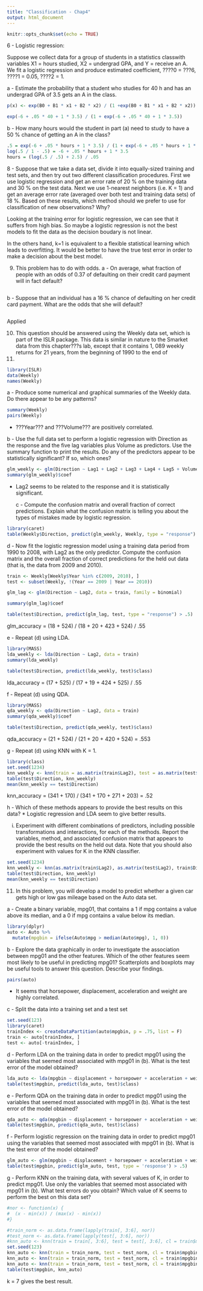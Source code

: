 ```yaml
---
title: "Classification - Chap4"
output: html_document
---
```


```r
knitr::opts_chunk$set(echo = TRUE)
```

6 - Logistic regression:  

Suppose we collect data for a group of students in a statistics classwith variables X1 = hours studied, X2 = undergrad GPA, and Y = receive an A. We fit a logistic regression and produce estimated coefficient, ????0 = ???6, ????1 = 0.05, ????2 = 1.

  a - Estimate the probability that a student who studies for 40 h and has an undergrad GPA of 3.5 gets an A in the class.

```r
p(x) <- exp(B0 + B1 * x1 + B2 * x2) / (1 +exp(B0 + B1 * x1 + B2 * x2)) 

exp(-6 + .05 * 40 + 1 * 3.5) / (1 + exp(-6 + .05 * 40 + 1 * 3.5))
```

  b - How many hours would the student in part (a) need to study to have a 50 % chance of getting an A in the class?
  
```r
.5 = exp(-6 + .05 * hours + 1 * 3.5) / (1 + exp(-6 + .05 * hours + 1 * 3.5))
log(.5 / 1 - .5) = -6 + .05 * hours + 1 * 3.5
hours = (log(.5 / .5) + 2.5) / .05  
```

8 - Suppose that we take a data set, divide it into equally-sized training and test sets, and then try out two different classification procedures.
First we use logistic regression and get an error rate of 20 % on the training data and 30 % on the test data. Next we use 1-nearest neighbors (i.e. K = 1) and get an average error rate (averaged over both test and training data sets) of 18 %. Based on these results, which method should we prefer to use for classification of new observations? Why?

Looking at the training error for logistic regression, we can see that it suffers from high bias. So maybe a logistic regression is not the best models to fit the data as the decision boudary is not linear.

In the others hand, k=1 is equivalent to a flexible statistical learning which leads to overfitting. It would be better to have the true test error in order to make a decision about the best model.

9. This problem has to do with odds.
  a - On average, what fraction of people with an odds of 0.37 of defaulting on their credit card payment will in fact default?

```r

```

  b - Suppose that an individual has a 16 % chance of defaulting on her credit card payment. What are the odds that she will default?
  
```r

```
  
Applied

10. This question should be answered using the Weekly data set, which is part of the ISLR package. This data is similar in nature to the Smarket data from this chapter???s lab, except that it contains 1, 089 weekly returns for 21 years, from the beginning of 1990 to the end of
2010.

```r
library(ISLR)
data(Weekly)
names(Weekly)
```

  a - Produce some numerical and graphical summaries of the Weekly data. Do there appear to be any patterns?

```r
summary(Weekly)
pairs(Weekly)
```

  - ???Year??? and ???Volume??? are positively correlated.
  
  b - Use the full data set to perform a logistic regression with Direction as the response and the five lag variables plus Volume as predictors. Use the summary function to print the results. Do any of the predictors appear to be statistically significant? If so, which ones?

```r
glm_weekly <- glm(Direction ~ Lag1 + Lag2 + Lag3 + Lag4 + Lag5 + Volume, data = Weekly, family = binomial)
summary(glm_weekly)$coef
```

- Lag2 seems to be related to the response and it is statistically significant.

  c - Compute the confusion matrix and overall fraction of correct predictions. Explain what the confusion matrix is telling you about the types of mistakes made by logistic regression.

```r
library(caret)
table(Weekly$Direction, predict(glm_weekly, Weekly, type = "response") > .5)
```

  d - Now fit the logistic regression model using a training data period from 1990 to 2008, with Lag2 as the only predictor. Compute the confusion matrix and the overall fraction of correct predictions for the held out data (that is, the data from 2009 and 2010).

```r
train <- Weekly[Weekly$Year %in% c(2009, 2010), ]
test <- subset(Weekly, !(Year == 2009 | Year == 2010))

glm_lag <- glm(Direction ~ Lag2, data = train, family = binomial)

summary(glm_lag)$coef  

table(test$Direction, predict(glm_lag, test, type = "response") > .5)
```

glm_accuracy = (18 + 524) / (18 + 20 + 423 + 524) / .55

  e - Repeat (d) using LDA.
  
```r
library(MASS)
lda_weekly <- lda(Direction ~ Lag2, data = train)
summary(lda_weekly)  

table(test$Direction, predict(lda_weekly, test)$class)
```
  
  lda_accuracy = (17 + 525) / (17 + 19 + 424 + 525) / .55
  
  f - Repeat (d) using QDA.
```r
library(MASS)
qda_weekly <- qda(Direction ~ Lag2, data = train)
summary(qda_weekly)$coef  

table(test$Direction, predict(qda_weekly, test)$class)
```
 
 qda_accuracy = (21 + 524) / (21 + 20 + 420 + 524) = .553
 
  g - Repeat (d) using KNN with K = 1.
  
```r
library(class)
set.seed(1234)
knn_weekly <- knn(train = as.matrix(train$Lag2), test = as.matrix(test$Lag2), cl = train$Direction, k = 1)
table(test$Direction, knn_weekly)
mean(knn_weekly == test$Direction)
```
  
knn_accuracy = (341 + 170) / (341 + 170 + 271 + 203) = .52
  
  h - Which of these methods appears to provide the best results on this data?
    * Logistic regression and LDA seem to give better results.
  
  (i) Experiment with different combinations of predictors, including possible transformations and interactions, for each of the methods. Report the variables, method, and associated confusion matrix that appears to provide the best results on the held out data. Note that you should also experiment with values for K in the KNN classifier.
 
```r
set.seed(1234)
knn_weekly <- knn(as.matrix(train$Lag2), as.matrix(test$Lag2), train$Direction, k = 18)
table(test$Direction, knn_weekly)
mean(knn_weekly == test$Direction)
```
 
 
 
11. In this problem, you will develop a model to predict whether a given car gets high or low gas mileage based on the Auto data set.

  a - Create a binary variable, mpg01, that contains a 1 if mpg contains a value above its median, and a 0 if mpg contains a value below its median. 

```r
library(dplyr)
auto <- Auto %>%
  mutate(mpgbin = ifelse(Auto$mpg > median(Auto$mpg), 1, 0))
```

 b - Explore the data graphically in order to investigate the association between mpg01 and the other features. Which of the other features seem most likely to be useful in predicting mpg01? Scatterplots and boxplots may be useful tools to answer this question. Describe your findings.
 
```r
pairs(auto)
```

- It seems that horsepower, displacement, acceleration and weight are highly correlated.

c - Split the data into a training set and a test set

```r
set.seed(123)
library(caret)
trainIndex <- createDataPartition(auto$mpgbin, p = .75, list = F)
train <- auto[trainIndex, ]
test <- auto[-trainIndex, ]
```

  d - Perform LDA on the training data in order to predict mpg01 using the variables that seemed most associated with mpg01 in (b). What is the test error of the model obtained?
  
```r
lda_auto <- lda(mpgbin ~ displacement + horsepower + acceleration + weight, data = train)
table(test$mpgbin, predict(lda_auto, test)$class)
```
  
  e - Perform QDA on the training data in order to predict mpg01 using the variables that seemed most associated with mpg01 in (b). What is the test error of the model obtained?
  
```r
qda_auto <- qda(mpgbin ~ displacement + horsepower + acceleration + weight, data = train)
table(test$mpgbin, predict(qda_auto, test)$class)
```
  
  f - Perform logistic regression on the training data in order to predict mpg01 using the variables that seemed most associated with mpg01 in (b). What is the test error of the model obtained?
  
```r
glm_auto <- glm(mpgbin ~ displacement + horsepower + acceleration + weight, data = train, family = binomial)
table(test$mpgbin, predict(glm_auto, test, type = 'response') > .5)
```
  
  g - Perform KNN on the training data, with several values of K, in order to predict mpg01. Use only the variables that seemed most associated with mpg01 in (b). What test errors do you obtain? Which value of K seems to perform the best on this data set?
```r
#nor <- function(x) {
#  (x - min(x)) / (max(x) - min(x))
#}

#train_norm <- as.data.frame(lapply(train[, 3:6], nor))
#test_norm <- as.data.frame(lapply(test[, 3:6], nor))
#knn_auto <- knn(train = train[, 3:6], test = test[, 3:6], cl = train$mpgbin, k = 10)
set.seed(123)
knn_auto <- knn(train = train_norm, test = test_norm, cl = train$mpgbin, k = 5)
knn_auto <- knn(train = train_norm, test = test_norm, cl = train$mpgbin, k = 7)
knn_auto <- knn(train = train_norm, test = test_norm, cl = train$mpgbin, k = 10)
table(test$mpgbin, knn_auto)
```

k = 7 gives the best result.
